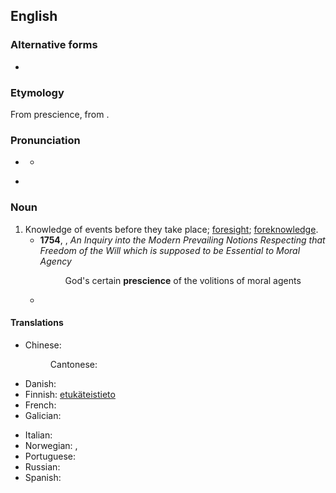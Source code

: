 ==English==

===Alternative forms===
* {{l|en|præscience}} {{qualifier|archaic}}

===Etymology===
From {{der|en|fr||}} prescience, from {{der|en|la|praescientia|}}.

===Pronunciation===
* {{a|RP}} {{IPA|en|/ˈpɹɛsɪ.əns/}}
** {{audio|en|LL-Q1860 (eng)-Vealhurl-prescience.wav|Audio (UK)}}
* {{a|US}} {{IPA|en|/ˈpɹɛʃɨns/}}

===Noun===
{{en-noun|-|s}}

# Knowledge of events before they take place; [[foresight]]; [[foreknowledge]].
#* '''1754''', {{w|Jonathan Edwards (theologian)|Jonathan Edwards}}, ''An Inquiry into the Modern Prevailing Notions Respecting that Freedom of the Will which is supposed to be Essential to Moral Agency''
#*: God's certain '''prescience''' of the volitions of moral agents
#* {{quote-journal|en|date=2020 September 23|author=Paul Bigland|title=The tragic tale of the Tay Bridge disaster|journal=Rail|page=83|text=With '''prescience''', the Barlows designed them to withstand a third more weight than they would be expected to bear in normal conditions - future proofing the bridge for the weight of trains we see using it today.}}

====Translations====
{{trans-top|Knowledge of events before they take place; foresight; foreknowledge}}
* Chinese:
*: Cantonese: {{t|yue|先見之明|tr=zin1 gin3 zi1 ming4}}
* Danish: {{t|da|klarsyn|n}}
* Finnish: [[etukäteinen|etukäteis]][[tieto]]
* French: {{t+|fr|prescience}}
* Galician: {{t|gl|presciencia|f}}
{{trans-mid}}
* Italian: {{t|it|preveggenza|f}}
* Norwegian: {{t|no|klarsyn|n}}, {{t|no|framsyn}}
* Portuguese: {{t+|pt|presciência|f}}
* Russian: {{t+|ru|предви́дение|n}}
* Spanish: {{t+|es|presciencia|f}}
{{trans-bottom}}